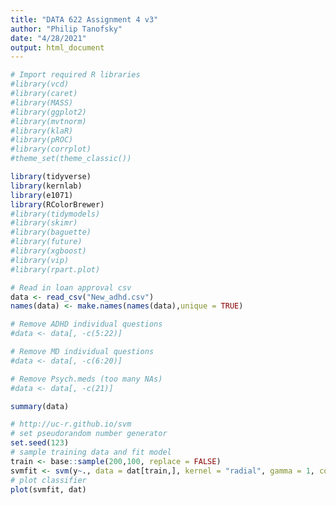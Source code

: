 ```yaml
---
title: "DATA 622 Assignment 4 v3"
author: "Philip Tanofsky"
date: "4/28/2021"
output: html_document
---
```


```r
# Import required R libraries
#library(vcd)
#library(caret)
#library(MASS)
#library(ggplot2)
#library(mvtnorm)
#library(klaR)
#library(pROC)
#library(corrplot)
#theme_set(theme_classic())

library(tidyverse)
library(kernlab)
library(e1071)
library(RColorBrewer)
#library(tidymodels)
#library(skimr)
#library(baguette)
#library(future)
#library(xgboost)
#library(vip)
#library(rpart.plot)
```

```r
# Read in loan approval csv
data <- read_csv("New_adhd.csv")
names(data) <- make.names(names(data),unique = TRUE)

# Remove ADHD individual questions
#data <- data[, -c(5:22)]

# Remove MD individual questions
#data <- data[, -c(6:20)]

# Remove Psych.meds (too many NAs)
#data <- data[, -c(21)]

summary(data)
```


```r
# http://uc-r.github.io/svm
# set pseudorandom number generator
set.seed(123)
# sample training data and fit model
train <- base::sample(200,100, replace = FALSE)
svmfit <- svm(y~., data = dat[train,], kernel = "radial", gamma = 1, cost = 1)
# plot classifier
plot(svmfit, dat)
```